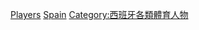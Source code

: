 {{Portal|西班牙}}
{{Commons category|Volleyball players from Spain}}

[[Category:西班牙排球|Players]]
[[Category:各國排球運動員|Spain]]
[[Category:西班牙各類體育人物|Category:西班牙各類體育人物]]